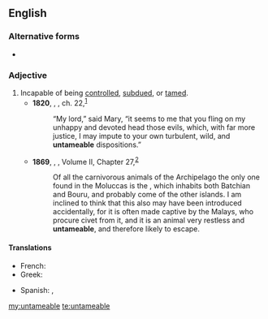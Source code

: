 ==English==

===Alternative forms===
* {{l|en|untamable}}

===Adjective===
{{en-adj}}
# Incapable of being [[control]]led, [[subdue]]d, or [[tame]]d.
#* '''1820''', {{w|Walter Scott}}, ''{{w|The Abbot}}'', ch. 22,<sup>[http://www.gutenberg.org/files/6407/6407-h/6407-h.htm]</sup>
#*: “My lord,” said Mary, “it seems to me that you fling on my unhappy and devoted head those evils, which, with far more justice, I may impute to your own turbulent, wild, and '''untameable''' dispositions.”
#* '''1869''', {{w|Alfred Russel Wallace}}, ''{{w|The Malay Archipelago}}'', Volume II, Chapter 27,<sup>[http://www.gutenberg.org/files/2539/2539-8.txt]</sup>
#*: Of all the carnivorous animals of the Archipelago the only one found in the Moluccas is the {{w|Viverra tangalunga}}, which inhabits both Batchian and Bouru, and probably come of the other islands. I am inclined to think that this also may have been introduced accidentally, for it is often made captive by the Malays, who procure civet from it, and it is an animal very restless and '''untameable''', and therefore likely to escape.

====Translations====
{{trans-top|cannot be tamed}}
* French: {{t+|fr|indomptable}}
* Greek: {{t+|el|αδάμαστος}}
{{trans-mid}}
* Spanish: {{t+|es|indomable}}, {{t+|es|indómito}}
{{trans-bottom}}

[[my:untameable]]
[[te:untameable]]